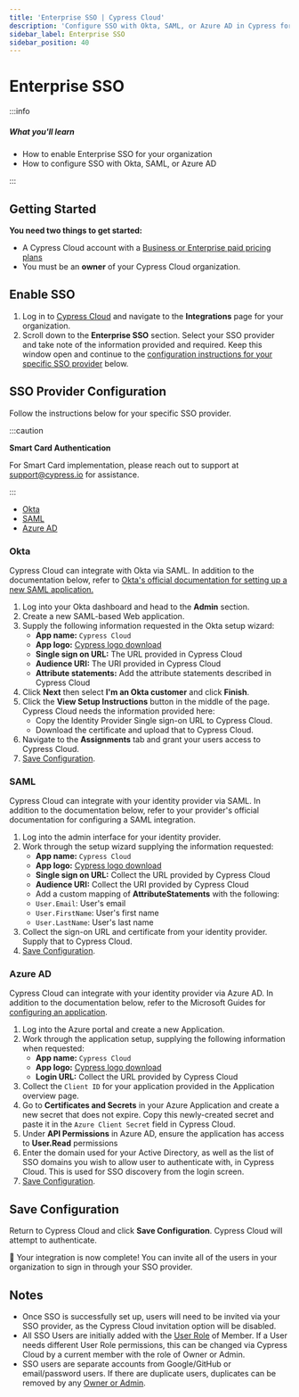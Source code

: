 ```yaml
---
title: 'Enterprise SSO | Cypress Cloud'
description: 'Configure SSO with Okta, SAML, or Azure AD in Cypress for your Cloud organization.'
sidebar_label: Enterprise SSO
sidebar_position: 40
---
```


# Enterprise SSO

:::info

##### <Icon name="question-circle" color="#42a1c0" /> What you'll learn

- How to enable Enterprise SSO for your organization
- How to configure SSO with Okta, SAML, or Azure AD

:::

## Getting Started

**You need two things to get started:**

- A Cypress Cloud account with a [Business or Enterprise paid pricing plans](https://www.cypress.io/pricing)
- You must be an **owner** of your Cypress Cloud organization.


## Enable SSO

1. Log in to [Cypress Cloud](https://cloud.cypess.io) and navigate to the **Integrations** page for your
   organization.
2. Scroll down to the **Enterprise SSO** section. Select your SSO provider and
   take note of the information provided and required. Keep this window open and
   continue to the
   [configuration instructions for your specific SSO provider](#SSO-Provider-Configuration)
   below.

## SSO Provider Configuration

Follow the instructions below for your specific SSO provider.

:::caution

<strong>Smart Card Authentication</strong>

For Smart Card implementation, please reach out to
support at support@cypress.io for assistance.

:::

- [Okta](#Okta)
- [SAML](#SAML)
- [Azure AD](#Azure-AD)

### **Okta**

Cypress Cloud can integrate with Okta via SAML. In addition to the documentation
below, refer to
[Okta's official documentation for setting up a new SAML application.](https://developer.okta.com/docs/guides/saml-application-setup/overview/)

1. Log into your Okta dashboard and head to the **Admin** section.
   <DocsImage
     src="/img/cloud/sso/okta-admin-cypress-sso-setup.png"
     alt="Okta Admin"
   />
1. Create a new SAML-based Web application.
   <DocsImage
     src="/img/cloud/sso/okta-add-application-step1-cypress-sso.png"
     alt="Create Okta SAML App"
   />
   <DocsImage
     src="/img/cloud/sso/okta-add-application-step3-cypress-sso.png"
     alt="Create Okta SAML App"
     width={600}
   />
1. Supply the following information requested in the Okta setup wizard:
   - **App name:** `Cypress Cloud`
   - **App logo:** [Cypress logo download](https://on.cypress.io/logo)
   - **Single sign on URL:** The URL provided in Cypress Cloud
   - **Audience URI:** The URI provided in Cypress Cloud
   - **Attribute statements:** Add the attribute statements described in Cypress
   Cloud
1. Click **Next** then select **I'm an Okta customer** and click **Finish**.
1. Click the **View Setup Instructions** button in the middle of the page.
   Cypress Cloud needs the information provided here:
   - Copy the Identity Provider Single sign-on URL to Cypress Cloud.
   - Download the certificate and upload that to Cypress Cloud.
1. Navigate to the **Assignments** tab and grant your users access to Cypress
   Cloud.
1. [Save Configuration](#Save-Configuration).

### **SAML**

Cypress Cloud can integrate with your identity provider via SAML. In addition to
the documentation below, refer to your provider's official documentation for
configuring a SAML integration.

<DocsImage src="/img/cloud/sso/enterprise-SSO-SAML.png" alt="SAML SSO" />

1. Log into the admin interface for your identity provider.
1. Work through the setup wizard supplying the information requested:
   - **App name:** `Cypress Cloud`
   - **App logo:** [Cypress logo download](https://on.cypress.io/logo)
   - **Single sign on URL:** Collect the URL provided by Cypress Cloud
   - **Audience URI:** Collect the URI provided by Cypress Cloud
   - Add a custom mapping of **AttributeStatements** with the following:
   - `User.Email`: User's email
   - `User.FirstName`: User's first name
   - `User.LastName`: User's last name
1. Collect the sign-on URL and certificate from your identity provider. Supply
   that to Cypress Cloud.
1. [Save Configuration](#Save-Configuration).

### **Azure AD**

Cypress Cloud can integrate with your identity provider via Azure AD. In
addition to the documentation below, refer to the Microsoft Guides for
[configuring an application](https://docs.microsoft.com/en-us/azure/active-directory/develop/quickstart-register-app).

1. Log into the Azure portal and create a new Application.
1. Work through the application setup, supplying the following information when
   requested:
   - **App name:** `Cypress Cloud`
   - **App logo:** [Cypress logo download](https://on.cypress.io/logo)
   - **Login URL:** Collect the URL provided by Cypress Cloud
1. Collect the `Client ID` for your application provided in the Application
   overview page.
1. Go to **Certificates and Secrets** in your Azure Application and create a new
   secret that does not expire. Copy this newly-created secret and paste it in
   the `Azure Client Secret` field in Cypress Cloud.
1. Under **API Permissions** in Azure AD, ensure the application has access to
   **User.Read** permissions
1. Enter the domain used for your Active Directory, as well as the list of SSO
   domains you wish to allow user to authenticate with, in Cypress Cloud. This
   is used for SSO discovery from the login screen.
1. [Save Configuration](#Save-Configuration).

## Save Configuration

Return to Cypress Cloud and click **Save Configuration**. Cypress Cloud will
attempt to authenticate.

🎉 Your integration is now complete! You can invite all of the users in your
organization to sign in through your SSO provider.

## Notes

- Once SSO is successfully set up, users will need to be invited via your SSO
  provider, as the Cypress Cloud invitation option will be disabled.
- All SSO Users are initially added with the
  [User Role](/cloud/account-management/users#User-roles) of Member. If a
  User needs different User Role permissions, this can be changed via Cypress
  Cloud by a current member with the role of Owner or Admin.
- SSO users are separate accounts from Google/GitHub or email/password users. If
  there are duplicate users, duplicates can be removed by any
  [Owner or Admin](/cloud/account-management/users#User-roles).
